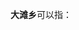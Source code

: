 '''大滩乡'''可以指：
{{PRC admin/disambig|15/09/27/216/000|51/17/21/205/000|62/06/21/207/000}}
{{disambig|cat=三字中国乡名消歧义}}